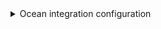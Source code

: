 <details>

<summary> Ocean integration configuration </summary>

```yaml showLineNumbers
deleteDependentEntities: true
createMissingRelatedEntities: true
enableMergeEntity: true
resources:
  - kind: group
    selector:
      query: "true"
    port:
      entity:
        mappings:
          identifier: .full_path
          title: .name
          blueprint: '"gitlabGroup"'
          properties:
            url: .web_url
            visibility: .visibility
            description: .description
  - kind: project
    selector:
      query: "true"
    port:
      entity:
        mappings:
          identifier: .path_with_namespace | gsub(" "; "")
          title: .name
          blueprint: '"gitlabRepository"'
          properties:
            url: .web_url
            readme: file://README.md
            description: .description
            language: .__languages | to_entries | max_by(.value) | .key
            namespace: .namespace.name
            fullPath: .namespace.full_path
            defaultBranch: .default_branch
          relations:
            group: >-
              .path_with_namespace | gsub(" "; "") | split("/") | .[:-1] |
              join("/")
```

</details>
